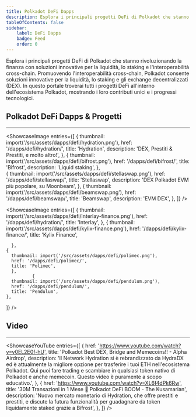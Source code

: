 ```yaml
---
title: Polkadot DeFi Dapps 
description: Esplora i principali progetti DeFi di Polkadot che stanno rivoluzionando la finanza con soluzioni innovative per la liquidità, lo staking e l'interoperabilità cross-chain.
tableOfContents: false
sidebar: 
    label: DeFi Dapps
    badge: Feed
    order: 0
---
```



Esplora i principali progetti DeFi di Polkadot che stanno rivoluzionando la finanza con soluzioni innovative per la liquidità, lo staking e l'interoperabilità cross-chain.
Promuovendo l'interoperabilità cross-chain, Polkadot consente soluzioni innovative per la liquidità, lo staking e gli exchange decentralizzati (DEX). In questo portale troverai tutti i progetti DeFi all'interno dell'ecosistema Polkadot, mostrando i loro contributi unici e i progressi tecnologici.

## Polkadot DeFi Dapps & Progetti
----------------
<ShowcaseImage
  entries={[
        {
      thumbnail: import('/src/assets/dapps/defi/hydration.png'),
      href: '/dapps/defi/hydration/',
      title: 'Hydration',
      description: 'DEX, Prestiti & Prestiti, e molto altro!',
    },
                     {
      thumbnail: import('/src/assets/dapps/defi/bifrost.png'),
      href: '/dapps/defi/bifrost/',
      title: 'Bifrost',
      description: 'Liquid staking',
      },  
    {
      thumbnail: import('/src/assets/dapps/defi/stellaswap.png'),
      href: '/dapps/defi/stellaswap/',
      title: 'Stellaswap',
      description: 'DEX Polkadot EVM più popolare, su Moonbeam',
      },
              {
      thumbnail: import('/src/assets/dapps/defi/beamswap.png'),
      href: '/dapps/defi/beamswap/',
      title: 'Beamswap',
      description: 'EVM DEX',
    },
  ]}
/>

<ShowcaseImage
  entries={[
        {
      thumbnail: import('/src/assets/dapps/defi/interlay-finance.png'),
      href: '/dapps/defi/hydration/',
      title: 'Interlay',
    },
                     {
      thumbnail: import('/src/assets/dapps/defi/kylix-finance.png'),
      href: '/dapps/defi/kylix-finance/',
      title: 'Kylix Finance',

      },  
    {
      thumbnail: import('/src/assets/dapps/defi/polimec.png'),
      href: '/dapps/defi/polimec/',
      title: 'Polimec',
      },
              {
      thumbnail: import('/src/assets/dapps/defi/pendulum.png'),
      href: '/dapps/defi/pendulum/',
      title: 'Pendulum',
    },
  ]}
/>

## Video
----------------
<ShowcaseYouTube
  entries={[
    {
      href: 'https://www.youtube.com/watch?v=v0EL2E0f-hU',
      title: 'Polkadot Best DEX, Bridge and Memecoins!! - Alpha Airdrop',
      description: 'Il Network Hydration si è rebrandizzato da HydraDX ed è attualmente la migliore opzione per trasferire i tuoi ETH nell\'ecosistema Polkadot. Qui puoi fare trading e scambiare in qualsiasi token nativo di Polkadot e anche memecoin. Questo video è puramente a scopo educativo.',
    },
    {
      href: 'https://www.youtube.com/watch?v=XL6f4dPk6Rw',
      title: '30M Transazioni in 1 Mese 🚀 Polkadot DeFi BOOM - The Kusamarian',
      description: 'Nuovo mercato monetario di Hydration, che offre prestiti e prestiti, e discute la futura funzionalità per guadagnare da token liquidamente staked grazie a Bifrost',
    },
  ]}
/>

